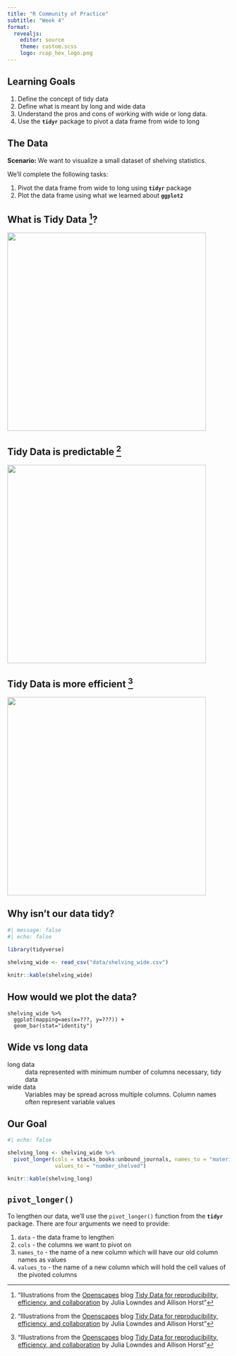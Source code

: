 ```yaml
---
title: "R Community of Practice"
subtitle: "Week 4"
format: 
  revealjs:
    editor: source
    theme: custom.scss
    logo: rcop_hex_logo.png
---
```


## Learning Goals

::: incremental

1.  Define the concept of tidy data
2.  Define what is meant by long and wide data
3.  Understand the pros and cons of working with wide or long data.
4.  Use the **`tidyr`** package to pivot a data frame from wide to long

:::

## The Data

**Scenario:** We want to visualize a small dataset of shelving statistics. 

We'll complete the following tasks:

1. Pivot the data frame from wide to long using **`tidyr`** package
1. Plot the data frame using what we learned about **`ggplot2`**

## What is Tidy Data ^["Illustrations from the [Openscapes](https://www.openscapes.org/) blog [Tidy Data for reproducibility, efficiency, and collaboration](https://www.openscapes.org/blog/2020/10/12/tidy-data/) by Julia Lowndes and Allison Horst"]?

![](horst_tidydata.jpg){height=450 fig-alt="Stylized text providing an overview of Tidy Data. The top reads “Tidy data is a standard way of mapping the meaning of a dataset to its structure. - Hadley Wickham.” On the left reads “In tidy data: each variable forms a column; each observation forms a row; each cell is a single measurement.” There is an example table on the lower right with columns ‘id’, ‘name’ and ‘color’ with observations for different cats, illustrating tidy data structure."}

## Tidy Data is predictable ^["Illustrations from the [Openscapes](https://www.openscapes.org/) blog [Tidy Data for reproducibility, efficiency, and collaboration](https://www.openscapes.org/blog/2020/10/12/tidy-data/) by Julia Lowndes and Allison Horst"]


![](horst_tidydata_2.jpg){height=450 fig-alt="There are two sets of anthropomorphized data tables. The top group of three tables are all rectangular and smiling, with a shared speech bubble reading “our columns are variables and our rows are observations!”. Text to the left of that group reads “The standard structure of tidy data means that “tidy datasets are all alike…” The lower group of four tables are all different shapes, look ragged and concerned, and have different speech bubbles reading (from left to right) “my column are values and my rows are variables”, “I have variables in columns AND in rows”, “I have multiple variables in a single column”, and “I don’t even KNOW what my deal is.” Next to the frazzled data tables is text “...but every messy dataset is messy in its own way. -Hadley Wickham.”"}

## Tidy Data is more efficient ^["Illustrations from the [Openscapes](https://www.openscapes.org/) blog [Tidy Data for reproducibility, efficiency, and collaboration](https://www.openscapes.org/blog/2020/10/12/tidy-data/) by Julia Lowndes and Allison Horst"]

![](horst_tidy_data_3.jpg){height=450 fig-alt="On the left is a happy cute fuzzy monster holding a rectangular data frame with a tool that fits the data frame shape. On the workbench behind the monster are other data frames of similar rectangular shape, and neatly arranged tools that also look like they would fit those data frames. The workbench looks uncluttered and tidy. The text above the tidy workbench reads “When working with tidy data, we can use the same tools in similar ways for different datasets…” On the right is a cute monster looking very frustrated, using duct tape and other tools to haphazardly tie data tables together, each in a different way. The monster is in front of a messy, cluttered workbench. The text above the frustrated monster reads “...but working with untidy data often means reinventing the wheel with one-time approaches that are hard to iterate or reuse.”"}

## Why isn't our data tidy? {.smaller}

```r
#| message: false
#| echo: false

library(tidyverse)
        
shelving_wide <- read_csv("data/shelving_wide.csv")

knitr::kable(shelving_wide)
```

## How would we plot the data?

``` 
shelving_wide %>% 
  ggplot(mapping=aes(x=???, y=???)) +
  geom_bar(stat="identity")

```

## Wide vs long data

long data
  : data represented with minimum number of columns necessary, tidy data

wide data
  : Variables may be spread across multiple columns. Column names often represent variable values 
  
## Our Goal

:::{.scrolling}

```r
#| echo: false

shelving_long <- shelving_wide %>% 
  pivot_longer(cols = stacks_books:unbound_journals, names_to = "material_type",
               values_to = "number_shelved")

knitr::kable(shelving_long)
```

:::

## `pivot_longer()`

To lengthen our data, we'll use the `pivot_longer()` function from the **`tidyr`** package. There are four arguments we need to provide:

1. `data` - the data frame to lengthen
1. `cols` - the columns we want to pivot on
1. `names_to` - the name of a new column which will have our old column names as values
1. `values_to` - the name of a new column which will hold the cell values of the pivoted columns